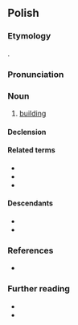 ==Polish==
{{wp|lang=pl}}

===Etymology===
{{bor+|pl|gmh|*būding}}.

===Pronunciation===
{{pl-p|a=Pl-budynek.ogg}}

===Noun===
{{pl-noun|m-in}}

# [[building]]
#: {{syn|pl|budowla|gmach}}

====Declension====
{{pl-decl-noun-m-in|budyn|k|u|budynek}}

====Related terms====
* {{l|pl|buda}}
* {{l|pl|budować}}
* {{l|pl|budulec}}

====Descendants====
* {{desc|be|буды́нак|bor=1}}
* {{desc|uk|буди́нок|bor=1}}

===References===
* {{R:ru:Chernykh|здание|321|1}}

===Further reading===
* {{R:pl:WSJP}}
* {{R:pl:PWN}}

{{C|pl|Buildings}}